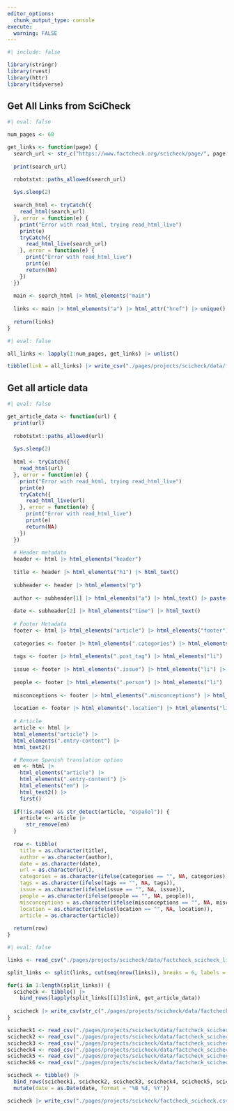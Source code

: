 ```yaml
---
editor_options: 
  chunk_output_type: console
execute:
  warning: FALSE
---
```


```r
#| include: false

library(stringr)
library(rvest)
library(httr)
library(tidyverse)
```

## Get All Links from SciCheck
```r
#| eval: false

num_pages <- 60

get_links <- function(page) {
  search_url <- str_c("https://www.factcheck.org/scicheck/page/", page, "/")
  
  print(search_url)

  robotstxt::paths_allowed(search_url)
  
  Sys.sleep(2)
  
  search_html <- tryCatch({
    read_html(search_url)
  }, error = function(e) {
    print("Error with read_html, trying read_html_live")
    print(e)
    tryCatch({
      read_html_live(search_url)
    }, error = function(e) {
      print("Error with read_html_live")
      print(e)
      return(NA)
    })
  })
  
  main <- search_html |> html_elements("main")
  
  links <- main |> html_elements("a") |> html_attr("href") |> unique()
  
  return(links)
}
```

```r
#| eval: false

all_links <- lapply(1:num_pages, get_links) |> unlist()

tibble(link = all_links) |> write_csv("./pages/projects/scicheck/data/factcheck_scicheck_links.csv")
```

## Get all article data
```r
#| eval: false

get_article_data <- function(url) {
  print(url)
    
  robotstxt::paths_allowed(url)
  
  Sys.sleep(2)
  
  html <- tryCatch({
    read_html(url)
  }, error = function(e) {
    print("Error with read_html, trying read_html_live")
    print(e)
    tryCatch({
      read_html_live(url)
    }, error = function(e) {
      print("Error with read_html_live")
      print(e)
      return(NA)
    })
  })
  
  # Header metadata
  header <- html |> html_elements("header")
  
  title <- header |> html_elements("h1") |> html_text()
  
  subheader <- header |> html_elements("p")
  
  author <- subheader[1] |> html_elements("a") |> html_text() |> paste(collapse = ", ")
  
  date <- subheader[2] |> html_elements("time") |> html_text()
  
  # Footer Metadata
  footer <- html |> html_elements("article") |> html_elements("footer")
  
  categories <- footer |> html_elements(".categories") |> html_elements("li") |> html_text2() |> paste(collapse = ", ")
  
  tags <- footer |> html_elements(".post_tag") |> html_elements("li") |> html_text2() |> paste(collapse = ", ")
  
  issue <- footer |> html_elements(".issue") |> html_elements("li") |> html_text2() |> paste(collapse = ", ")
  
  people <- footer |> html_elements(".person") |> html_elements("li") |> html_text2() |> paste(collapse = ", ")
  
  misconceptions <- footer |> html_elements(".misconceptions") |> html_elements("li") |> html_text2() |> paste(collapse = ", ")
  
  location <- footer |> html_elements(".location") |> html_elements("li") |> html_text2() |> paste(collapse = ", ")
  
  # Article
  article <- html |> 
  html_elements("article") |>
  html_elements(".entry-content") |>
  html_text2()

  # Remove Spanish translation option
  em <- html |> 
    html_elements("article") |>
    html_elements(".entry-content") |>
    html_elements("em") |>
    html_text2() |>
    first()
  
  if(!is.na(em) && str_detect(article, "español")) {
    article <- article |> 
      str_remove(em)
  }
  
  row <- tibble(
    title = as.character(title),
    author = as.character(author),
    date = as.character(date),
    url = as.character(url),
    categories = as.character(ifelse(categories == "", NA, categories)),
    tags = as.character(ifelse(tags == "", NA, tags)),
    issue = as.character(ifelse(issue == "", NA, issue)),
    people = as.character(ifelse(people == "", NA, people)),
    misconceptions = as.character(ifelse(misconceptions == "", NA, misconceptions)),
    location = as.character(ifelse(location == "", NA, location)),
    article = as.character(article))
  
  return(row)
}
```


```r
#| eval: false

links <- read_csv("./pages/projects/scicheck/data/factcheck_scicheck_links.csv")

split_links <- split(links, cut(seq(nrow(links)), breaks = 6, labels = FALSE))

for(i in 1:length(split_links)) {
  scicheck <- tibble() |>
    bind_rows(lapply(split_links[[i]]$link, get_article_data))
  
  scicheck |> write_csv(str_c("./pages/projects/scicheck/data/factcheck_scicheck_", i, ".csv"))
}

scicheck1 <- read_csv("./pages/projects/scicheck/data/factcheck_scicheck_1.csv")
scicheck2 <- read_csv("./pages/projects/scicheck/data/factcheck_scicheck_2.csv")
scicheck3 <- read_csv("./pages/projects/scicheck/data/factcheck_scicheck_3.csv")
scicheck4 <- read_csv("./pages/projects/scicheck/data/factcheck_scicheck_4.csv")
scicheck5 <- read_csv("./pages/projects/scicheck/data/factcheck_scicheck_5.csv")
scicheck6 <- read_csv("./pages/projects/scicheck/data/factcheck_scicheck_6.csv")

scicheck <- tibble() |>
  bind_rows(scicheck1, scicheck2, scicheck3, scicheck4, scicheck5, scicheck6) |>
  mutate(date = as.Date(date, format = "%B %d, %Y"))

scicheck |> write_csv("./pages/projects/scicheck/factcheck_scicheck.csv")
```









